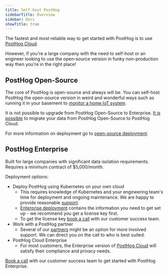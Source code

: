 ```yaml
---
title: Self-host PostHog
sidebarTitle: Overview
sidebar: Docs
showTitle: true
---
```



The fastest and most reliable way to get started with PostHog is to use [PostHog Cloud](/docs/getting-started/cloud).

However, if you're a large company with the need to self-host or an engineer looking to use the open-source version in funky non-production way then you're in the right place!

## PostHog Open-Source

<Disclaimer />

The core of PostHog is open-source and always will be. You can self-host PostHog the open-source version in weird and wonderful ways such as running it in your basement to [monitor a home IoT system](https://gist.github.com/mariusandra/d8add5fc7f32bedeae45d9ce8eb75b35).

It is not possible to upgrade from PostHog Open-Source to Enterprise. [It is possible](/docs/migrate/migrate-between-cloud-and-self-hosted) to migrate your data from PostHog Open-Source to PostHog Cloud. 

For more information on deployment go to [open-source deployment](/docs/self-host/open-source/deployment).

## PostHog Enterprise

Built for large companies with significant data isolation requirements. Requires a minimum contract of $5,000/month.

Deployment options:
- Deploy PostHog using Kubernetes on your own cloud
    - This requires knowledge of Kubernetes and your engineering team's time for deployment and ongoing maintenance. We are happy to provide reasonable [support](/docs/self-host/enterprise/support).
    - [Enterprise deployment](/docs/self-host/enterprise/overview) contains the information you need to get set up - we recommend you get a license key first.
    - To get the license key [book a call](/book-a-demo) with our customer success team.
- Work with a PostHog partner
    - Several of our [partners](/partners) might be an option for more involved support. We can direct you on the call to who is best suited.
- PostHog Cloud Enterprise
    - For most customers, the Enterprise version of [PostHog Cloud](/pricing) will satisfy their compliance and privacy needs.

[Book a call](/book-a-demo) with our customer success team to get started with PostHog Enterprise.
